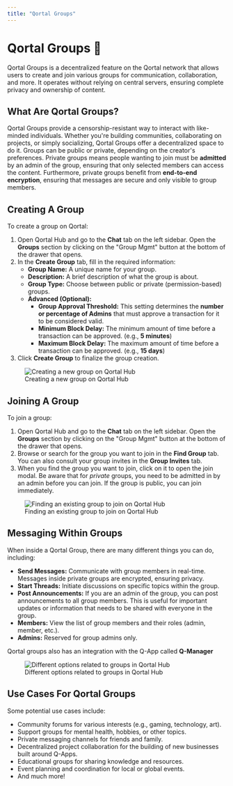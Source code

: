 ```yaml
---
title: "Qortal Groups"
---
```


# Qortal Groups 📢

Qortal Groups is a decentralized feature on the Qortal network that allows users to create and join various groups for communication, collaboration, and more. It operates without relying on central servers, ensuring complete privacy and ownership of content.

## What Are Qortal Groups?

Qortal Groups provide a censorship-resistant way to interact with like-minded individuals. Whether you're building communities, collaborating on projects, or simply socializing, Qortal Groups offer a decentralized space to do it. Groups can be public or private, depending on the creator's preferences. Private groups means people wanting to join must be **admitted** by an admin of the group, ensuring that only selected members can access the content. Furthermore, private groups benefit from **end-to-end encryption**, ensuring that messages are secure and only visible to group members.

## Creating A Group

To create a group on Qortal:

1. Open Qortal Hub and go to the **Chat** tab on the left sidebar. Open the **Groups** section by clicking on the "Group Mgmt" button at the bottom of the drawer that opens.
2. In the **Create Group** tab, fill in the required information:
   - **Group Name:** A unique name for your group.
   - **Description:** A brief description of what the group is about.
   - **Group Type:** Choose between public or private (permission-based) groups.
   - **Advanced (Optional):**
      - **Group Approval Threshold:** This setting determines the **number or percentage of Admins** that must approve a transaction for it to be considered valid. 
      - **Minimum Block Delay:** The minimum amount of time before a transaction can be approved. (e.g., **5 minutes**)
      - **Maximum Block Delay:** The maximum amount of time before a transaction can be approved. (e.g., **15 days**)
4. Click **Create Group** to finalize the group creation.

<figure>
  <img src="/images/Wiki/QortalHubCreateGroup.png" alt="Creating a new group on Qortal Hub" style={{ width:"100%", maxWidth:"800px"}} />
  <figcaption>Creating a new group on Qortal Hub</figcaption>
</figure>

## Joining A Group

To join a group:

1. Open Qortal Hub and go to the **Chat** tab on the left sidebar. Open the **Groups** section by clicking on the "Group Mgmt" button at the bottom of the drawer that opens.
2. Browse or search for the group you want to join in the **Find Group** tab. You can also consult your group invites in the **Group Invites** tab.
3. When you find the group you want to join, click on it to open the join modal. Be aware that for _private_ groups, you need to be admitted in by an admin before you can join. If the group is public, you can join immediately.

<figure>
  <img src="/images/Wiki/QortalHubFindGroup.png" alt="Finding an existing group to join on Qortal Hub" style={{ width:"100%", maxWidth:"800px"}} />
  <figcaption>Finding an existing group to join on Qortal Hub</figcaption>
</figure>

## Messaging Within Groups

When inside a Qortal Group, there are many different things you can do, including:
- **Send Messages:** Communicate with group members in real-time. Messages inside private groups are encrypted, ensuring privacy.
- **Start Threads:** Initiate discussions on specific topics within the group.
- **Post Announcements:** If you are an admin of the group, you can post announcements to all group members. This is useful for important updates or information that needs to be shared with everyone in the group.
- **Members:** View the list of group members and their roles (admin, member, etc.).
- **Admins:** Reserved for group admins only.

Qortal groups also has an integration with the Q-App called **Q-Manager**

<figure>
  <img src="/images/Wiki/QortalHubGroupChat.png" alt="Different options related to groups in Qortal Hub" style={{ width:"100%", maxWidth:"800px"}} />
  <figcaption>Different options related to groups in Qortal Hub</figcaption>
</figure>

## Use Cases For Qortal Groups

Some potential use cases include:
- Community forums for various interests (e.g., gaming, technology, art).
- Support groups for mental health, hobbies, or other topics.
- Private messaging channels for friends and family.
- Decentralized project collaboration for the building of new businesses built around Q-Apps.
- Educational groups for sharing knowledge and resources.
- Event planning and coordination for local or global events.
- And much more!